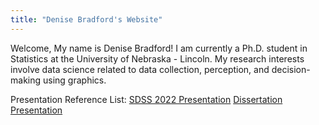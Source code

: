 ```yaml
---
title: "Denise Bradford's Website"
---
```


Welcome, My name is Denise Bradford! I am currently a Ph.D. student in Statistics at the University of Nebraska - Lincoln. My research interests involve data science related to data collection, perception, and decision-making using graphics.

Presentation Reference List:
[SDSS 2022 Presentation](https://drbradford12.github.io/Presentations/SDSS Presentation) 
[Dissertation Presentation](https://drbradford12.github.io/Presentations/Dissertation Presentation)